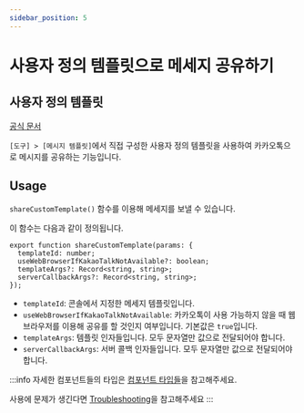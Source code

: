 ```yaml
---
sidebar_position: 5
---
```


# 사용자 정의 템플릿으로 메세지 공유하기
## 사용자 정의 템플릿

[공식 문서](https://developers.kakao.com/docs/latest/ko/message/android-link#custom-template-msg)

`[도구] > [메시지 템플릿]`에서 직접 구성한 사용자 정의 템플릿을 사용하여 카카오톡으로 메시지를 공유하는 기능입니다.

## Usage

`shareCustomTemplate()` 함수를 이용해 메세지를 보낼 수 있습니다.

이 함수는 다음과 같이 정의됩니다.

```tsx
export function shareCustomTemplate(params: {
  templateId: number;
  useWebBrowserIfKakaoTalkNotAvailable?: boolean;
  templateArgs?: Record<string, string>;
  serverCallbackArgs?: Record<string, string>;
});
```

- `templateId`: 콘솔에서 지정한 메세지 템플릿입니다.
- `useWebBrowserIfKakaoTalkNotAvailable`: 카카오톡이 사용 가능하지 않을 때 웹 브라우저를 이용해 공유를 할 것인지
여부입니다. 기본값은 `true`입니다.
- `templateArgs`: 템플릿 인자들입니다. 모두 문자열만 값으로 전달되어야 합니다.
- `serverCallbackArgs`: 서버 콜백 인자들입니다. 모두 문자열만 값으로 전달되어야 합니다.

:::info
자세한 컴포넌트들의 타입은 [컴포넌트 타입들](/docs/share/component-types)을 참고해주세요.

사용에 문제가 생긴다면 [Troubleshooting](/docs/share/troubleshooting)을 참고해주세요
:::
